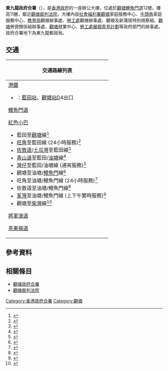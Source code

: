 {{coord|22|18|34.59|N|114|13|47.25|E|display=title}}
{{Infobox hk building
| building_name        = 東九龍政府合署<br>Kowloon East Government Offices
| logo                 = 
| image                = Kowloon East Government Offices.jpg
| caption              = 東九龍政府合署
| full_name            = 
| former_names         = 
| native_building_name = 
| alternate_names      = 
| status               = 
| building_type        = 
| architectural_style  = 
| structural_system    = 鋼筋、混凝土
| classification       = 政府／公共建築
| location             = {{HK}}[[九龍|九龍]][[觀塘|觀塘]][[鯉魚門道|鯉魚門道]]12號
| coordinates          = {{coord|22|18|34.59|N|114|13|47.25|E|type:landmark_region:HK}}
| client               = 
| developer            = 
| owner                = [[香港特別行政區政府|香港特別行政區政府]]
| operator             = [[香港特別行政區|香港特別行政區]][[行政署|行政署]]
| url                  = [http://www.gov.hk 香港政府一站通網頁]
| started              = 
| built                = 
| inaugurated          = 
| opened               = 
| renovated            = 
| closed               = 
| demolished           = 
| site_area            = 
| site_size            = 
| height               = 
| other_dimensions     = 
| floor_count          = 11層
| total_area           = 
| main_contractor      = 
| construct_cost       = 
| ren_contractor       = 
| ren_cost             = 
| awards               = 
| references           = 
}}

'''東九龍政府合署'''（{{lang-en|'''Kowloon East Government Offices'''}}），是[[香港政府|香港政府]]的一座辦公大樓，位處於[[觀塘|觀塘]][[鯉魚門道|鯉魚門道]]12號，樓高11層，鄰近[[觀塘裁判法院|觀塘裁判法院]]，大樓內設[[社會福利署|社會福利署]][[觀塘|觀塘]]家庭服務中心、[[牛頭角|牛頭角]]家庭服務中心、[[教育局_(香港)|教育局]]觀塘辦事處、[[勞工處|勞工處]]觀塘辦事處、觀塘及新蒲崗特別視察組、[[觀塘|觀塘]]勞資關係組辦事處、[[觀塘|觀塘]]就業中心、[[勞工處|勞工處]][[展翅青見計劃|展翅青見計劃]]等政府部門的辦事處。政府合署地下為東九龍郵政局。

==交通==
{| class="mw-collapsible mw-collapsed wikitable" style="background:white; margin: 0 auto; width: auto;"
! 交通路線列表
|-
|
;[[港鐵|港鐵]]
*{{港鐵路線標誌|KTL}}：[[藍田站_(香港)|藍田站]]、[[觀塘站|觀塘站]]D4出口

;[[鯉魚門道|鯉魚門道]]
{{九龍新界巴士簡單列表|6P|14|14B|14X|15|15A|15X|16|16M|33B|38|38P|40A|42C|62P|62X|88X|89D|89P|93K|98|98A|215P|215X|252X|258A|258D|258P|258S|259D|267X|277A|277E|277P|277X|296A|296C|796S|889|X42C|X42P}}
{{過海隧道巴士簡單列表|601|601P|606|606A|606X|619|619P|641|671|671X|N619}}
{{大嶼山巴士簡單列表|A22|N29}}
{{九龍專線小巴簡單列表|61}}
{{新界專線小巴簡單列表|102|102B|102S|103}}
;[[香港小巴|紅色小巴]]
*藍田至[[觀塘|觀塘]]線<ref>{{Cite web |url=http://www.16seats.net/chi/rmb/r_k60.html |title=觀塘市中心—藍田 |access-date=2016-11-02 |archive-url=https://web.archive.org/web/20170111065106/http://www.16seats.net/chi/rmb/r_k60.html |archive-date=2017-01-11 |dead-url=yes }}</ref>
*[[旺角|旺角]]至藍田線 (24小時服務)<ref>{{Cite web |url=http://www.16seats.net/chi/rmb/r_k16.html |title=旺角花園街—藍田 |access-date=2016-11-02 |archive-date=2018-08-25 |archive-url=https://web.archive.org/web/20180825131859/http://www.16seats.net/chi/rmb/r_k16.html |dead-url=yes }}</ref>
*[[佐敦道|佐敦道]]/[[土瓜灣|土瓜灣]]至藍田線<ref>{{Cite web |url=http://www.16seats.net/chi/rmb/r_k55.html |title=佐敦道寧波街—藍田 |access-date=2016-11-02 |archive-date=2018-08-03 |archive-url=https://web.archive.org/web/20180803115549/http://www.16seats.net/chi/rmb/r_k55.html |dead-url=no }}</ref>
*[[青山道|青山道]]至藍田/[[油塘|油塘]]線<ref>{{Cite web |url=http://www.16seats.net/chi/rmb/r_k38.html |title=青山道香港紗廠—藍田及油塘 |access-date=2016-11-02 |archive-date=2017-05-06 |archive-url=https://web.archive.org/web/20170506144403/http://www.16seats.net/chi/rmb/r_k38.html |dead-url=no }}</ref>
*[[灣仔|灣仔]]至藍田/油塘線 (通宵服務)<ref>{{Cite web |url=http://www.16seats.net/chi/rmb/r_kh63.html |title=灣仔—藍田及油塘 |access-date=2016-11-02 |archive-date=2016-09-20 |archive-url=https://web.archive.org/web/20160920212806/http://www.16seats.net/chi/rmb/r_kh63.html |dead-url=yes }}</ref>
*觀塘至油塘/[[鯉魚門|鯉魚門]]線<ref>{{Cite web |url=http://www.16seats.net/chi/rmb/r_k14.html |title=觀塘協和街—油塘及鯉魚門 |access-date=2016-11-02 |archive-date=2017-01-09 |archive-url=https://web.archive.org/web/20170109232510/http://www.16seats.net/chi/rmb/r_k14.html |dead-url=no }}</ref>
*旺角至油塘/鯉魚門線 (24小時服務)<ref>{{Cite web |url=http://www.16seats.net/chi/rmb/r_k40.html |title=旺角先達廣場—油塘及鯉魚門 |access-date=2016-11-02 |archive-date=2017-01-09 |archive-url=https://web.archive.org/web/20170109232701/http://www.16seats.net/chi/rmb/r_k40.html |dead-url=no }}</ref>
*佐敦道至油塘/鯉魚門線<ref>{{Cite web |url=http://www.16seats.net/chi/rmb/r_k19.html |title=佐敦道吳松街—油塘及鯉魚門 |access-date=2016-11-02 |archive-date=2017-01-08 |archive-url=https://web.archive.org/web/20170108135946/http://www.16seats.net/chi/rmb/r_k19.html |dead-url=no }}</ref>
*[[荃灣|荃灣]]至油塘/鯉魚門線 (上下午繁時服務)<ref>{{Cite web |url=http://www.16seats.net/chi/rmb/r_kn14.html |title=荃灣荃灣街市街—油塘及鯉魚門 |access-date=2016-11-02 |archive-date=2017-01-09 |archive-url=https://web.archive.org/web/20170109232641/http://www.16seats.net/chi/rmb/r_kn14.html |dead-url=no }}</ref>
*觀塘至[[柴灣|柴灣]]線<ref>{{Cite web |url=http://www.16seats.net/chi/rmb/r_kh08.html |title=觀塘宜安街—柴灣站 |access-date=2016-11-02 |archive-date=2016-10-21 |archive-url=https://web.archive.org/web/20161021145418/http://www.16seats.net/chi/rmb/r_kh08.html |dead-url=no }}</ref>

;[[將軍澳道|將軍澳道]]
{{九龍新界巴士簡單列表|16|16M|93K|98|98A|213M|296A|296C|796S|N796}}
{{過海隧道巴士簡單列表|619X|690|694|N691}}
{{大嶼山巴士簡單列表|A29|E22A|E22C|E22S|N29|NA29}}
{{新界專線小巴簡單列表|102|102B|102S|103}}

;[[茶果嶺道|茶果嶺道]]
{{九龍新界巴士簡單列表|11B|11C|11D|11X|23|40|40P|69C|74D|74E|74P|74X|80|80X|83X|89C|93A|268A|268C|269C|274X|T277}}
{{九龍專線小巴簡單列表|23B|23M}}
|}

==參考資料==
{{REFLIST}}
==相關條目==
*[[觀塘政府合署|觀塘政府合署]]
*[[觀塘裁判法院|觀塘裁判法院]]

{{香港政府合署}}

[[Category:香港政府合署|Category:香港政府合署]]
[[Category:觀塘|Category:觀塘]]